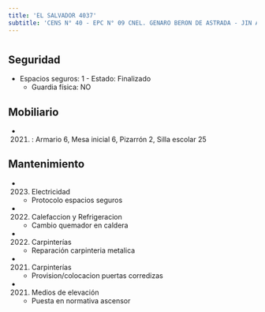 ```yaml
---
title: 'EL SALVADOR 4037'
subtitle: 'CENS N° 40 - EPC N° 09 CNEL. GENARO BERON DE ASTRADA - JIN A (EPCJS 09/02°) [S]'
---
```


#


## Seguridad

*  Espacios seguros: 1 - Estado: Finalizado 
    + Guardia física: NO





## Mobiliario

*  (2021) : Armario 6, Mesa inicial 6, Pizarrón 2, Silla escolar 25 





## Mantenimiento

*  (2023) Electricidad 
    + Protocolo espacios seguros

*  (2022) Calefaccion y Refrigeracion 
    + Cambio quemador en caldera

*  (2022) Carpinterías 
    + Reparación carpinteria metalica

*  (2021) Carpinterías 
    + Provision/colocacion puertas corredizas

*  (2021) Medios de elevación 
    + Puesta en normativa ascensor



